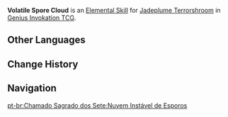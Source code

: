 {{Genius Invokation TCG Skill Infobox
|image      = Volatile Spore Cloud Character Card Skill.png
|type       = Elemental Skill
|character  = Jadeplume Terrorshroom
|element    = Dendro
|matching   = 3
|effect     = Deals 3 {{Color|Dendro DMG}}.
|order      = 2
}}
'''Volatile Spore Cloud''' is an [[Character Card Elemental Skill|Elemental Skill]] for [[Jadeplume Terrorshroom (Character Card)|Jadeplume Terrorshroom]] in [[Genius Invokation TCG]].

==Other Languages==
{{Other Languages
|en      = Volatile Spore Cloud
|zhs     = 不稳定孢子云
|zhs_rm  = Bù Wěndìng Bāozǐ-yún
|zht     = 不穩定孢子雲
|zht_rm  = Bù Wěndìng Bāozǐ-yún
|zh_tl   = Unstable Spore Cloud
|ja      = 不安定な胞子雲
|ja_rm   = Fuantei na Houshi-un
|ja_tl   = Unstable Spore Cloud
|ko      = 불안정한 포자 구름
|ko_tl   = Unstable Spore Cloud
|es      = Nube de esporas inestable
|es_tl   = Unstable Spore Cloud
|fr      = Nuage de spores instables
|fr_tl   = Unstable Spore Cloud
|ru      = Облако нестабильных спор
|ru_tl   = Unstable Spore Cloud
|th      = Volatile Spore Cloud
|vi      = Mây Bào Tử Bất Ổn
|vi_tl   = 
|de      = Instabile Sporenwolke
|de_tl   = Unstable Spore Cloud
|id      = Volatile Spore Cloud
|pt      = Nuvem Instável de Esporos
|pt_tl   = 
|tr      = Dengesiz Spor Bulutu
|tr_tl   = 
|it      = Nube di spore volatili
|it_tl   = Cloud of Volatile Spores
}}

==Change History==
{{Change History|3.3}}

==Navigation==
{{Genius Invokation TCG Skill Navbox|Jadeplume Terrorshroom}}
[[pt-br:Chamado Sagrado dos Sete:Nuvem Instável de Esporos]]